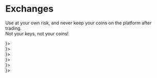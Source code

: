 
# Exchanges

Use at your own risk, and never keep your coins on the platform after trading.  
Not your keys, not your coins!

<Cards>
  <Card title="TradeOgre" href="https://tradeogre.com/exchange/XEL-USDT" image icon={<img width={25} src="/exchanges/tradeogre_logo.png" />}>
    <div style={{backgroundImage: `url(/exchanges/tradeogre.png)`}} className={styles.image} />
  </Card>
  <Card title="Exbitron" href="https://exbitron.com/trade?market=XEL-USDT" image icon={<img width={25} src="/exchanges/exbitron_logo.png" />}>
    <div style={{backgroundImage: `url(/exchanges/exbitron.png)`}} className={styles.image} />
  </Card>
  <Card title="Seven Seas Exchange" href="https://www.sevenseas.exchange/market/XEL-USDT" image icon={<img width={25} src="/exchanges/sevenseas_logo.webp" />}>
    <div style={{backgroundImage: `url(/exchanges/sevenseas.png)`}} className={styles.image} />
  </Card>
  <Card title="NonKYC" href="https://nonkyc.io/market/XEL_USDT" image icon={<img width={25} src="/exchanges/nonkyc_logo.png" />}>
    <div style={{backgroundImage: `url(/exchanges/nonkyc.png)`}} className={styles.image} />
  </Card>
  <Card title="Xeggex" href="https://xeggex.com/market/XEL_USDT" image icon={<img width={25} src="/exchanges/xeggex_logo.webp" />}>
    <div style={{backgroundImage: `url(/exchanges/xeggex.png)`}} className={styles.image} />
  </Card>
  <Card title="CoinEx" href="https://www.coinex.com/en/exchange/xel-usdt" image icon={<img width={25} src="/exchanges/coinex_logo.png" />}>
    <div style={{backgroundImage: `url(/exchanges/coinex.png)`}} className={styles.image} />
  </Card>
</Cards>